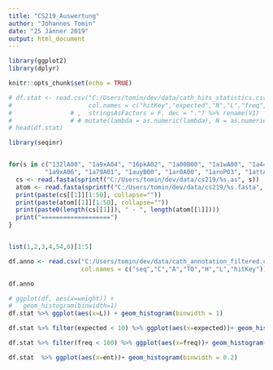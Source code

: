 ```yaml
---
title: "CS219_Auswertung"
author: "Johannes Tomin"
date: "25 Jänner 2019"
output: html_document
---
```


```r
library(ggplot2)
library(dplyr)

knitr::opts_chunk$set(echo = TRUE)

# df.stat <- read.csv("C:/Users/tomin/dev/data/cath_hits_statistics.csv", sep=",", header = FALSE,
#                     col.names = c("hitKey","expected","N","L","freq","chi","chi_corrected","ent"))
#                # ,  stringsAsFactors = F, dec = ".") %>% rename(V1)
#                # # mutate(lambda = as.numeric(lambda), N = as.numeric(N))
# head(df.stat)

```


```r

library(seqinr)


for(s in c("132lA00", "1a9xA04", "16pkA02", "1a00B00", "1a1wA00", "1a44A00", 
          "1a9xA06", "1a79A01", "1auyB00", "1ar0A00", "1aroP03", "1attA01")) {
  cs <- read.fasta(sprintf("C:/Users/tomin/dev/data/cs219/%s.as", s))
  atom <- read.fasta(sprintf("C:/Users/tomin/dev/data/cs219/%s.fasta", s))
  print(paste(cs[[1]][1:50], collapse=""))
  print(paste(atom[[1]][1:50], collapse=""))
  print(paste0(length(cs[[1]]), " - ", length(atom[[1]])))
  print("===================")
}



```


```r

list(1,2,3,4,54,6)[1:5]

```



```r

df.anno <- read.csv("C:/Users/tomin/dev/data/cath_annotation_filtered.csv", sep=",", header = FALSE,
                    col.names = c("seq","C","A","TO","H","L","hitKey"))

df.anno

```


```r

# ggplot(df, aes(x=weight)) + 
#   geom_histogram(binwidth=1)
df.stat %>% ggplot(aes(x=L)) + geom_histogram(binwidth = 1)


```

```r

df.stat %>% filter(expected < 10) %>% ggplot(aes(x=expected))+ geom_histogram(binwidth = 0.5)

```

```r
df.stat %>% filter(freq < 100) %>% ggplot(aes(x=freq))+ geom_histogram(binwidth = 2)
```

```r
df.stat  %>% ggplot(aes(x=ent))+ geom_histogram(binwidth = 0.2)
```

